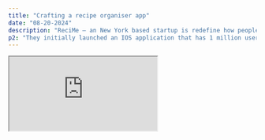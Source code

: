 ```yaml
---
title: "Crafting a recipe organiser app"
date: "08-20-2024"
description: "ReciMe — an New York based startup is redefine how people organise, cook and share recipes."
p2: "They initially launched an IOS application that has 1 million users globally and generates $1 Million ARR, with projections of $3M by the end of 2024. To keep up with their growth trajectory, ReciMe is developing a web application that aims to deliver and extend the current experience of the mobile app to ulitmately service more users."
---
```


<Collaborators people="Christine Nguyen" />

<div className="relative z-10 flex w-full flex-col justify-center rounded-lg from-orange-300  to-orange-500 md:border md:bg-gradient-to-r md:p-24">
<div className="mx-auto w-full max-w-5xl  rounded-[8px] border border-zinc-300 bg-zinc-300 p-[4px] shadow-md *:rounded-[4px] dark:bg-white dark:bg-opacity-50 md:rounded-[12px] md:border-white md:bg-white md:bg-opacity-50 md:p-[8px] md:*:rounded-[4px]">
<iframe
className="relative aspect-[1440/1024] w-full overflow-clip bg-white"
  src="https://www.figma.com/embed?embed_host=share&url=https%3A%2F%2Fwww.figma.com%2Fproto%2Fq9CGPhULq8nuBvbLTtFwSr%2FReciMe-Product-Design%252C-Design-Challenge%3Fpage-id%3D26%253A44807%26node-id%3D26-48544%26node-type%3DFRAME%26viewport%3D785%252C444%252C0.14%26t%3DZyq7URuAWmeGKXao-1%26scaling%3Dscale-down%26content-scaling%3Dfixed%26starting-point-node-id%3D26%253A44808&scaling=scale-down-width&hide-ui=1"
/>
  </div>
  </div>
<Caption>
  Note: The above is a Figma prototype. It is best viewed on desktop. Not everything is interactive.
</Caption>


## Overview

Through a four-day product concept sprint, I designed an early prototype of the ReciMe homepage suitable for users of desktop web interfaces.

This helped establish the start of the overall navigational elements, a design system, and component library for their web application.

## Process

Over the course of four days, I focused on:

1. Getting aquanted with the product, iOS UI, potential user groups and core customer jobs.
2. Using my understanding to produce an desktop concept of what the web application experience could be.

The intention would be to use this concept to align with ReciMe's view of their product strategy, and to take it to testing with different users groups.

```md
## Tasks involved:

- App audit, screens, flows, tasks.
- Understanding compeditors.
- Battle testing core user tasks, including:
  1. Finding a recipe
  2. Organising groceries
  3. Creating a recipe from either importing or from scratch
  4. Searching ingredients and recipes
  5. Leaving reviews on recipes.
```

## Learnings from discovery

### 1. Core task for users accessing the app for the first time

The metaphor for `Homepage` is unclear on the mobile app, currently seeming to be the `my recipes` section, which is unusual for most social media or content platforms. Users visiting the mobile app for the first time are greeted by an empty `my recipes` page.

<Comment text="Based on observation of people in the supermarket, testing with friends and colleagues over the course of a few days">Guerrilla user research</Comment> suggested that many users accessing a recipe app for the first time would like to browse available recipes.

Exploring and discovering recipes was hidden within the side menu. My immediate goal was to make finding recipes intuitive, easy, and following traditional patterns from familiar apps.

### 2. The experience of grocery shopping and cooking

Selecting a meal and adding it to my grocery list was straightforward. However, shopping at the supermarket took 30 minutes for a basic meal, likely due to the awkward process of ticking off items. A focused WatchOS app for grocery checklists could enable a more ergonomic experience.

For many users, cooking at home is financially motivated. After spending around $80, I felt compelled to track meal costs. With LLMs and OCR text readers, this feature is possible, and I wanted to hint at it in the app.

### 3. Importing a meal

Importing a recipe is a prominently advertised feature of ReciMe. I tested various sources including Instagram, TikTok, restaurant menus, meal photos, cookbooks, and recipe websites. Many import options didn't work as expected, suggesting it's still an experimental feature. I'd love to be able to reverse-engineer favorite restaurant meals.

## Design decisions:

- Bring recipe browsing and meal planning to the forefront for first-time users.
- Improve recipe ratings and distinguish between saved inspiration and reliable recipes.
- Draw inspiration from other platforms like Pinterest (saving pins), TikTok (short-form videos), and Spotify (playlists and cookbooks).
- Revamp UI elements and colors to improve accessibility and scalability, using a color system from radix-ui and a grid system for spacing and alignment.
- Refine the existing logo for added polish and delight.

## Outcomes and deliverables

The new web home screen for ReciMe grounds users in core tasks, enables easy browsing of trending recipes, and allows searching by meal type, ingredients, and cuisines. It also hints at new features like receipt scanning for financial tracking and meal cost prediction.




<MDXCarousel>
<CompPlayer url="https://player.vimeo.com/1005450709?autoplay"/>
<Img
  src="/projects/recime/radix.png"
  className="bg-none border-none"
/>
<Img
  src="/projects/recime/figma-project.png"
  className="bg-none border-none"
/>
<Img
  src="/projects/recime/final-homepage.png"
  className="bg-none border-none"
/>
<Img
  src="/projects/recime/proto-view.png"
  className="bg-none border-none"
/>
<Img
  src="/projects/recime/logo.png"
  className="dark:bg-white border-none h-full "
/>
<div className="flex flex-col">
<Img
  className="aspect-[16/9] max-w-7xl border-none bg-zinc-200 p-8  dark:bg-zinc-300"
  src="/projects/recime/findexplore.png"
/>
<Caption>
  Finability of the explore section is hidden within the more menu on the IOS
  app.
</Caption>
</div>
</MDXCarousel>


## Acknowledgements

Thanks to the ReciMe team for creating an awesome product and for the opportunity to take part in defining it's future. I look forward to seeing where the remaining design choices lead the product and how it evolves into production.
